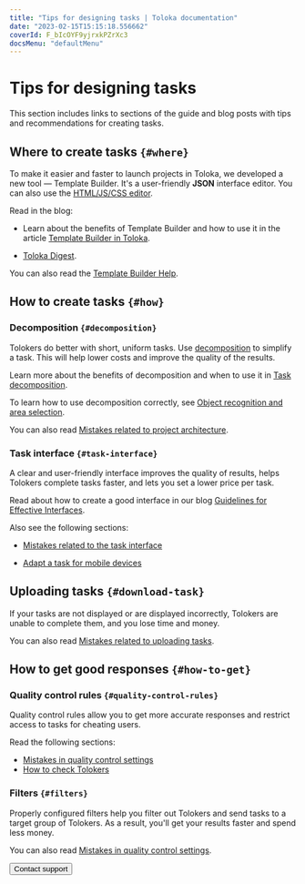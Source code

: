 ```yaml
---
title: "Tips for designing tasks | Toloka documentation"
date: "2023-02-15T15:15:18.556662"
coverId: F_bIcOYF9yjrxkPZrXc3
docsMenu: "defaultMenu"
---
```



# Tips for designing tasks

This section includes links to sections of the guide and blog posts with tips and recommendations for creating tasks.

## Where to create tasks `{#where}`
To make it easier and faster to launch projects in Toloka, we developed a new tool — Template Builder. It's a user-friendly **JSON** interface editor. You can also use the [HTML/JS/CSS editor](/docs/guide/spec).

Read in the blog:

- Learn about the benefits of Template Builder and how to use it in the article [Template Builder in Toloka](https://toloka.ai/blog/template-builder).

- [Toloka Digest](https://toloka.ai/blog/toloka-digest).

You can also read the [Template Builder Help](/docs/template-builder/).

## How to create tasks `{#how}`
### Decomposition `{#decomposition}`
Tolokers do better with short, uniform tasks. Use [decomposition](/docs/glossary#decomposition) to simplify a task. This will help lower costs and improve the quality of the results.

Learn more about the benefits of decomposition and when to use it in [Task decomposition](/docs/guide/solution-architecture).

To learn how to use decomposition correctly, see [Object recognition and area selection](/docs/tutorials/image-segmentation-overview).

You can also read [Mistakes related to project architecture](/docs/guide/frequent-customer-errors#mistakes-architecture).

### Task interface `{#task-interface}`

A clear and user-friendly interface improves the quality of results, helps Tolokers complete tasks faster, and lets you set a lower price per task.

Read about how to create a good interface in our blog [Guidelines for Effective Interfaces](https://toloka.ai/blog/effective-interface).

Also see the following sections:

- [Mistakes related to the task interface](/docs/guide/frequent-customer-errors#interface-mistakes)

- [Adapt a task for mobile devices](/docs/guide/mobile)

## Uploading tasks `{#download-task}`

If your tasks are not displayed or are displayed incorrectly, Tolokers are unable to complete them, and you lose time and money.

You can also read [Mistakes related to uploading tasks](/docs/guide/frequent-customer-errors#loading-tasks-mistakes).

## How to get good responses `{#how-to-get}`

### Quality control rules `{#quality-control-rules}`

Quality control rules allow you to get more accurate responses and restrict access to tasks for cheating users.

Read the following sections:

- [Mistakes in quality control settings](/docs/guide/frequent-customer-errors#quality-control-mistakes)
- [How to check Tolokers](/docs/guide/check-performers)

### Filters `{#filters}`
Properly configured filters help you filter out Tolokers and send tasks to a target group of Tolokers. As a result, you'll get your results faster and spend less money.

You can also read [Mistakes in quality control settings](/docs/guide/frequent-customer-errors).

<Button view="defaultInverse" size="l" type="link" url="/docs/guide/troubleshooting/support?form-source=guide-tips">Contact support</Button>
